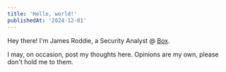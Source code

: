 ```yaml
---
title: 'Hello, world!'
publishedAt: '2024-12-01'
---
```


Hey there! I'm James Roddie, a Security Analyst @ [Box](https://box.com). 

I may, on occasion, post my thoughts here. Opinions are my own, please don't hold me to them.




